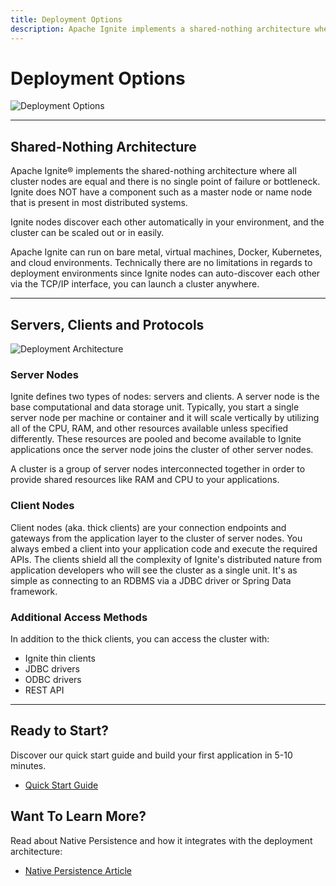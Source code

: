 ```yaml
---
title: Deployment Options
description: Apache Ignite implements a shared-nothing architecture where all cluster nodes are equal. Deploy on bare metal, virtual machines, Docker, Kubernetes, or any cloud environment.
---
```


# Deployment Options

![Deployment Options](/img/features/deployment/hero.svg)

---

## Shared-Nothing Architecture

Apache Ignite® implements the shared-nothing architecture where all cluster nodes are equal and there is no single point of failure or bottleneck. Ignite does NOT have a component such as a master node or name node that is present in most distributed systems.

Ignite nodes discover each other automatically in your environment, and the cluster can be scaled out or in easily.

Apache Ignite can run on bare metal, virtual machines, Docker, Kubernetes, and cloud environments. Technically there are no limitations in regards to deployment environments since Ignite nodes can auto-discover each other via the TCP/IP interface, you can launch a cluster anywhere.

---

## Servers, Clients and Protocols

![Deployment Architecture](/img/features/deployment/deploy-pic.svg)

### Server Nodes

Ignite defines two types of nodes: servers and clients. A server node is the base computational and data storage unit. Typically, you start a single server node per machine or container and it will scale vertically by utilizing all of the CPU, RAM, and other resources available unless specified differently. These resources are pooled and become available to Ignite applications once the server node joins the cluster of other server nodes.

A cluster is a group of server nodes interconnected together in order to provide shared resources like RAM and CPU to your applications.

### Client Nodes

Client nodes (aka. thick clients) are your connection endpoints and gateways from the application layer to the cluster of server nodes. You always embed a client into your application code and execute the required APIs. The clients shield all the complexity of Ignite's distributed nature from application developers who will see the cluster as a single unit. It's as simple as connecting to an RDBMS via a JDBC driver or Spring Data framework.

### Additional Access Methods

In addition to the thick clients, you can access the cluster with:

- Ignite thin clients
- JDBC drivers
- ODBC drivers
- REST API

---

## Ready to Start?

Discover our quick start guide and build your first application in 5-10 minutes.

- [Quick Start Guide](https://ignite.apache.org/docs/latest/)

## Want To Learn More?

Read about Native Persistence and how it integrates with the deployment architecture:

- [Native Persistence Article](/architecture/native-persistence)
